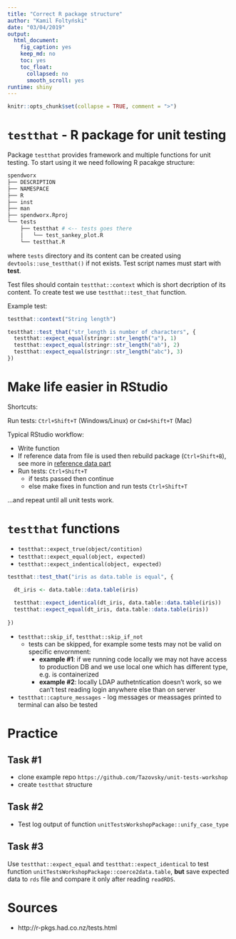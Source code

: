 ```yaml
---
title: "Correct R package structure"
author: "Kamil Foltyński"
date: "03/04/2019"
output:
  html_document:
    fig_caption: yes
    keep_md: no
    toc: yes
    toc_float:
      collapsed: no
      smooth_scroll: yes
runtime: shiny
---
```


```r
knitr::opts_chunk$set(collapse = TRUE, comment = ">")
```

# `testthat` - R package for unit testing

Package `testthat` provides framework and multiple functions for unit testing. To start using it 
we need following R pacakge structure:


```bash
spendworx
├── DESCRIPTION
├── NAMESPACE
├── R
├── inst
├── man
├── spendworx.Rproj
└── tests
    ├── testthat # <-- tests goes there
    │   └── test_sankey_plot.R
    └── testthat.R
```

where `tests` directory and its content can be created using `devtools::use_testthat()` if not exists. 
Test script names must start with **test**.

Test files should contain `testthat::context` which is short decription of its content. 
To create test we use `testthat::test_that` function.

Example test:

```r
testthat::context("String length")

testthat::test_that("str_length is number of characters", {
  testthat::expect_equal(stringr::str_length("a"), 1)
  testthat::expect_equal(stringr::str_length("ab"), 2)
  testthat::expect_equal(stringr::str_length("abc"), 3)
})
```

# Make life easier in RStudio

Shortcuts:

Run tests: `Ctrl+Shift+T` (Windows/Linux) or `Cmd+Shift+T` (Mac)

Typical RStudio workflow:

* Write function
* If reference data from file is used then rebuild package (`Ctrl+Shift+B`), 
see more in [reference data part](04-reference-data.Rmd)
* Run tests: `Ctrl+Shift+T`
  * if tests passed then continue
  * else make fixes in function and run tests `Ctrl+Shift+T`

...and repeat until all unit tests work.

# `testthat` functions

* `testthat::expect_true(object/contition)`
* `testthat::expect_equal(object, expected)`
* `testthat::expect_indentical(object, expected)`

```r
testthat::test_that("iris as data.table is equal", {

  dt_iris <- data.table::data.table(iris)
  
  testthat::expect_identical(dt_iris, data.table::data.table(iris))
  testthat::expect_equal(dt_iris, data.table::data.table(iris))
  
})
```
  
* `testthat::skip_if`, `testthat::skip_if_not`
  * tests can be skipped, for example some tests may not be valid on specific envornment:
    * **example #1**: if we running code locally we may not have access to production DB and we use local one which has different type, e.g. is containerized
    * **example #2**: locally LDAP authetntication doesn't work, so we can't test reading login anywhere else than on server
* `testthat::capture_messages` - log messages or meassages printed to terminal can also be tested

# Practice

## Task #1

* clone example repo `https://github.com/Tazovsky/unit-tests-workshop`
* create `testthat` structure

## Task #2

* Test log output of function `unitTestsWorkshopPackage::unify_case_type`

## Task #3

Use `testthat::expect_equal` and `testthat::expect_identical` to test 
function `unitTestsWorkshopPackage::coerce2data.table`, **but** save expected data to `rds` file
and compare it only after reading `readRDS`.

# Sources

* http://r-pkgs.had.co.nz/tests.html
